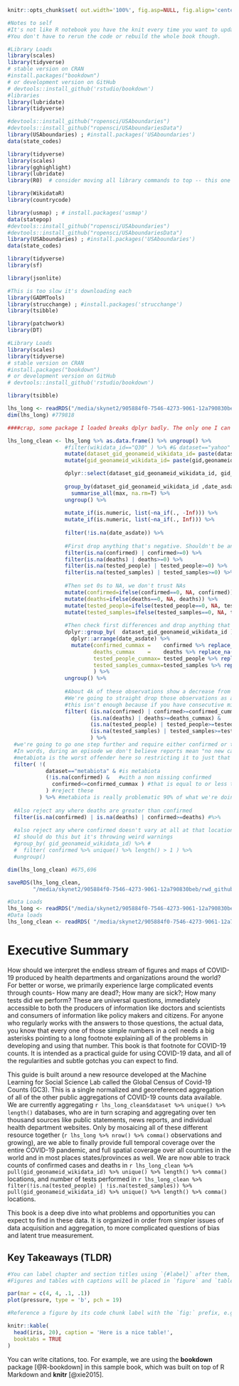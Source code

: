 
```r
knitr::opts_chunk$set( out.width='100%', fig.asp=NULL, fig.align='center', echo=F, warning=FALSE,message=FALSE,error=FALSE, results='hide', cache=T  ) 

#Notes to self
#It's not like R notebook you have the knit every time you want to update html, you can't just save
#You don't have to rerun the code or rebuild the whole book though.

```


```r
#Library Loads
library(scales) 
library(tidyverse)
# stable version on CRAN
#install.packages("bookdown")
# or development version on GitHub
# devtools::install_github('rstudio/bookdown')
#libraries
library(lubridate)
library(tidyverse)

#devtools::install_github("ropensci/USAboundaries")
#devtools::install_github("ropensci/USAboundariesData")
library(USAboundaries) ; #install.packages('USAboundaries')
data(state_codes)

library(tidyverse)
library(scales)
library(gghighlight)
library(lubridate)
library(R0)  # consider moving all library commands to top -- this one was in a loop below

library(WikidataR)
library(countrycode)

library(usmap) ; # install.packages('usmap')
data(statepop)
#devtools::install_github("ropensci/USAboundaries")
#devtools::install_github("ropensci/USAboundariesData")
library(USAboundaries) ; #install.packages('USAboundaries')
data(state_codes)

library(tidyverse)
library(sf)

library(jsonlite)

#This is too slow it's downloading each
library(GADMTools)
library(strucchange) ; #install.packages('strucchange')
library(tsibble)

library(patchwork)
library(DT)
```


```r
#Library Loads
library(scales) 
library(tidyverse)
# stable version on CRAN
#install.packages("bookdown")
# or development version on GitHub
# devtools::install_github('rstudio/bookdown')

```


```r

library(tsibble)

lhs_long <- readRDS("/media/skynet2/905884f0-7546-4273-9061-12a790830beb/rwd_github_private/NESScovid19/data_temp/lhs_long.Rds")
dim(lhs_long) #779818

####crap, some package I loaded breaks dplyr badly. The only one I can think of is UpSetR.

lhs_long_clean <- lhs_long %>% as.data.frame() %>% ungroup() %>% 
                  #filter(wikidata_id=="Q30" ) %>% #& dataset=="yahoo"
                  mutate(dataset_gid_geonameid_wikidata_id= paste(dataset,gid,geonameid, wikidata_id, sep="_")  ) %>%
                  mutate(gid_geonameid_wikidata_id= paste(gid,geonameid, wikidata_id, sep="_")  ) %>%

                  dplyr::select(dataset_gid_geonameid_wikidata_id, gid_geonameid_wikidata_id, dataset, gid,geonameid, wikidata_id ,date_asdate, confirmed, deaths, tested_people, tested_samples) %>%
  
                  group_by(dataset_gid_geonameid_wikidata_id ,date_asdate) %>% #if the same source has multiple values on the same thing on the same day, or different values across unmerged obs, then take the max
                    summarise_all(max, na.rm=T) %>% 
                  ungroup() %>%
  
                  mutate_if(is.numeric, list(~na_if(., -Inf))) %>%
                  mutate_if(is.numeric, list(~na_if(., Inf))) %>%
  
                  filter(!is.na(date_asdate)) %>%
                  
                  #First drop anything that's negative. Shouldn't be any negatives.
                  filter(is.na(confirmed) | confirmed>=0) %>%
                  filter(is.na(deaths) | deaths>=0) %>%
                  filter(is.na(tested_people) | tested_people>=0) %>%
                  filter(is.na(tested_samples) | tested_samples>=0) %>%
                  
                  #Then set 0s to NA, we don't trust NAs
                  mutate(confirmed=ifelse(confirmed==0, NA, confirmed)) %>%
                  mutate(deaths=ifelse(deaths==0, NA, deaths)) %>%
                  mutate(tested_people=ifelse(tested_people==0, NA, tested_people)) %>%
                  mutate(tested_samples=ifelse(tested_samples==0, NA, tested_samples)) %>%
                
                  #Then check first differences and drop anything that doesn't weakly increase monotonically
                  dplyr::group_by(  dataset_gid_geonameid_wikidata_id ) %>%  #it's not grouping correctly all of a sudden?
                    dplyr::arrange(date_asdate) %>%
                    mutate(confirmed_cummax =    confirmed %>% replace_na(0) %>% cummax(),
                           deaths_cummax    =    deaths %>% replace_na(0) %>% cummax(),
                           tested_people_cummax= tested_people %>% replace_na(0) %>% cummax(), 
                           tested_samples_cummax=tested_samples %>% replace_na(0) %>% cummax()
                           ) %>%
                  ungroup() %>%  
  
                  #About 4k of these observations show a decrease from one time step to the next which suggests either an original error or a joining error
                  #We're going to straight drop those observations as a cleaning step
                  #this isn't enough because if you have consecutive mistakes it'll show a positive fd even if it's not good enough
                  filter( (is.na(confirmed) | confirmed>=confirmed_cummax) &  #never allow for a reversal
                          (is.na(deaths) | deaths>=deaths_cummax) &        #never allow for a reversal
                          (is.na(tested_people) | tested_people>=tested_people_cummax) &  #never allow for a reversal
                          (is.na(tested_samples) | tested_samples>=tested_samples_cummax)  #never allow for a reversal
                          ) %>%
  #we're going to go one step further and require either confirmed or tested to be strictly higher
  #In words, during an episode we don't believe reports mean "no new cases" just no new good reporting
  #metabiota is the worst offender here so restricting it to just that
  filter( !(
            dataset=="metabiota" & #is metabiota
            (!is.na(confirmed) &   #with a non missing confirmed
              confirmed<=confirmed_cummax ) #that is equal to or less than the cumulative max until then.
            ) #reject these
          ) %>% #metabiota is really problematic 90% of what we're doing is trying to account for it
  
  #Also reject any where deaths are greater than confirmed
  filter(is.na(confirmed) | is.na(deaths) | confirmed>=deaths) #%>%
  
  #also reject any where confirmed doesn't vary at all at that location
  #I should do this but it's throwing weird warnings
  #group_by( gid_geonameid_wikidata_id) %>% #
  #  filter( confirmed %>% unique() %>% length() > 1 ) %>%
  #ungroup()

dim(lhs_long_clean) #675,696

saveRDS(lhs_long_clean,
        "/media/skynet2/905884f0-7546-4273-9061-12a790830beb/rwd_github_private/NESScovid19/data_temp/lhs_long_cleand.Rds")

```


```r
#Data Loads
lhs_long <- readRDS("/media/skynet2/905884f0-7546-4273-9061-12a790830beb/rwd_github_private/NESScovid19/data_temp/lhs_long.Rds")
#Data loads
lhs_long_clean <- readRDS( "/media/skynet2/905884f0-7546-4273-9061-12a790830beb/rwd_github_private/NESScovid19/data_temp/lhs_long_cleand.Rds")


```

# Executive Summary {#intro}

How should we interpret the endless stream of figures and maps of COVID-19 produced by health departments and organizations around the world? For better or worse, we primarily experience large complicated events through counts- How many are dead?; How many are sick?; How many tests did we perform? These are universal questions, immediately accessible to both the producers of information like doctors and scientists and consumers of information like policy makers and citizens. For anyone who regularly works with the answers to those questions, the actual data, you know that every one of those simple numbers in a cell needs a big asterisks pointing to a long footnote explaining all of the problems in developing and using that number. This book is that footnote for COVID-19 counts. It is intended as a practical guide for using COVID-19 data, and all of the regularities and subtle gotchas you can expect to find.

This guide is built around a new resource developed at the Machine Learning for Social Science Lab called the Global Census of Covid-19 Counts (GC3). This is a single normalized and georeferenced aggregation of all of the other public aggregations of COVID-19 counts data available. We are currently aggregating `r lhs_long_clean$dataset %>% unique() %>% length()` databases, who are in turn scraping and aggregating over ten thousand sources like public statements, news reports, and individual health department websites. <!-- Using an existing system we have in development, the Named Entities for Social Science knowledge graph, we were able to convert all of the disparate natural language geographic names to a single uniform key index, which can be taken directly to other standard databases of demographic and medical information. --> Only by mosaicing all of these different resource together (`r lhs_long %>% nrow() %>% comma()` observations and growing), are we able to finally provide full temporal coverage over the entire COVID-19 pandemic, and full spatial coverage over all countries in the world and in most places states/provinces as well. We are now able to track counts of confirmed cases and deaths in `r lhs_long_clean %>% pull(gid_geonameid_wikidata_id) %>% unique() %>% length() %>% comma()` locations, and number of tests performed in `r lhs_long_clean %>% filter(!is.na(tested_people) | !is.na(tested_samples)) %>% pull(gid_geonameid_wikidata_id) %>% unique() %>% length() %>% comma()` locations.

This book is a deep dive into what problems and opportunities you can expect to find in these data. It is organized in order from simpler issues of data acquisition and aggregation, to more complicated questions of bias and latent true measurement.

## Key Takeaways (TLDR)


```r

#You can label chapter and section titles using `{#label}` after them, e.g., we can reference Chapter \@ref(intro). If you do not manually label them, there will be automatic labels anyway, e.g., Chapter \@ref(methods).
#Figures and tables with captions will be placed in `figure` and `table` environments, respectively.

par(mar = c(4, 4, .1, .1))
plot(pressure, type = 'b', pch = 19)
```


```r
#Reference a figure by its code chunk label with the `fig:` prefix, e.g., see Figure \@ref(fig:nice-fig). Similarly, you can reference tables generated from `knitr::kable()`, e.g., see Table \@ref(tab:nice-tab).

knitr::kable(
  head(iris, 20), caption = 'Here is a nice table!',
  booktabs = TRUE
)
```

You can write citations, too. For example, we are using the **bookdown** package [@R-bookdown] in this sample book, which was built on top of R Markdown and **knitr** [@xie2015].

